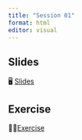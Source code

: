 ```yaml
---
title: "Session 01"
format: html
editor: visual
---
```


::: callout-important
:::

## Slides
🖥️ [Slides](sessions/sessoin_01/slides.html)

## Exercise
💪🏻[Exercise](sessions/sessoin_01/exercise.html)

<br><br>

::: {style="font-size: 0.875em;"}
:::
